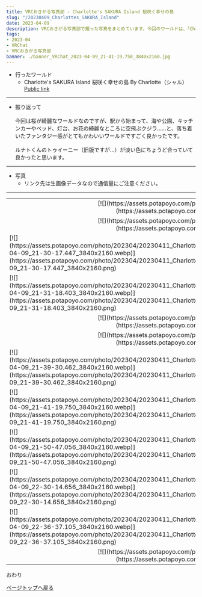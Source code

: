 ---
title: VRCおきがる写真部 - Charlotte's SAKURA Island 桜咲く幸せの島
slug: "/20230409_Charlottes_SAKURA_Island"
date: 2023-04-09
description: VRCおきがる写真部で撮った写真をまとめています。今回のワールドは、「Charlotte's SAKURA Island 桜咲く幸せの島」
tags:
- 2023-04
- VRChat
- VRCおきがる写真部
banner: ./banner_VRChat_2023-04-09_21-41-19.750_3840x2160.jpg
---

+ 行ったワールド
  + Charlotte's SAKURA Island 桜咲く幸せの島 By Charlotte（シャル）\
    [Public link](https://vrchat.com/home/launch?worldId=wrld_53be2298-9e66-4c2c-852b-446e4596f10a)

------------------------------

+ 振り返って\
\
今回は桜が綺麗なワールドなのですが、駅から始まって、海や公園、キッチンカーやベッド、灯台、お花の綺麗なところに空飛ぶクジラ……と、落ち着いたファンタジー感がとてもかわいいワールドですごく良かったです。\
\
ルナトくんのトゥイーニー（旧版ですが…）が淡い色にちょうど合っていて良かったと思います。

------------------------------
+ 写真
  + リンク先は生画像データなので通信量にご注意ください。
------------------------------
<table>
  <tr>
    <td colspan="2">
      <div align="center">
        [![](https://assets.potapoyo.com/photo/202304/20230411_Charlottes_SAKURA_Island/thumb_VRChat_2023-04-09_21-26-24.295_3840x2160.webp)](https://assets.potapoyo.com/photo/202304/20230411_Charlottes_SAKURA_Island/VRChat_2023-04-09_21-26-24.295_3840x2160.png)
      </div>
    </td>
  </tr>
  <tr>
    <td colspan="2">
      <div align="center">
        [![](https://assets.potapoyo.com/photo/202304/20230411_Charlottes_SAKURA_Island/thumb_VRChat_2023-04-09_21-27-32.567_2160x3840.webp)](https://assets.potapoyo.com/photo/202304/20230411_Charlottes_SAKURA_Island/VRChat_2023-04-09_21-27-32.567_2160x3840.png)
      </div>
    </td>
  </tr>
  <tr>
    <td>
      [![](https://assets.potapoyo.com/photo/202304/20230411_Charlottes_SAKURA_Island/thumb_VRChat_2023-04-09_21-30-17.447_3840x2160.webp)](https://assets.potapoyo.com/photo/202304/20230411_Charlottes_SAKURA_Island/VRChat_2023-04-09_21-30-17.447_3840x2160.png)
    </td>
    <td>
      [![](https://assets.potapoyo.com/photo/202304/20230411_Charlottes_SAKURA_Island/thumb_VRChat_2023-04-09_21-31-05.256_3840x2160.webp)](https://assets.potapoyo.com/photo/202304/20230411_Charlottes_SAKURA_Island/VRChat_2023-04-09_21-31-05.256_3840x2160.png)
    </td>
  </tr>
  <tr>
    <td>
      [![](https://assets.potapoyo.com/photo/202304/20230411_Charlottes_SAKURA_Island/thumb_VRChat_2023-04-09_21-31-18.403_3840x2160.webp)](https://assets.potapoyo.com/photo/202304/20230411_Charlottes_SAKURA_Island/VRChat_2023-04-09_21-31-18.403_3840x2160.png)
    </td>
    <td>
      [![](https://assets.potapoyo.com/photo/202304/20230411_Charlottes_SAKURA_Island/thumb_VRChat_2023-04-09_21-32-47.343_3840x2160.webp)](https://assets.potapoyo.com/photo/202304/20230411_Charlottes_SAKURA_Island/VRChat_2023-04-09_21-32-47.343_3840x2160.png)
    </td>
  </tr>
  <tr>
    <td colspan="2">
      <div align="center">
        [![](https://assets.potapoyo.com/photo/202304/20230411_Charlottes_SAKURA_Island/thumb_VRChat_2023-04-09_21-34-31.067_3840x2160.webp)](https://assets.potapoyo.com/photo/202304/20230411_Charlottes_SAKURA_Island/VRChat_2023-04-09_21-34-31.067_3840x2160.png)
      </div>
    </td>
  </tr>
  <tr>
    <td colspan="2">
      <div align="center">
        [![](https://assets.potapoyo.com/photo/202304/20230411_Charlottes_SAKURA_Island/thumb_VRChat_2023-04-09_21-38-43.827_2160x3840.webp)](https://assets.potapoyo.com/photo/202304/20230411_Charlottes_SAKURA_Island/VRChat_2023-04-09_21-38-43.827_2160x3840.png)
      </div>
    </td>
  </tr>
  <tr>
    <td>
      [![](https://assets.potapoyo.com/photo/202304/20230411_Charlottes_SAKURA_Island/thumb_VRChat_2023-04-09_21-39-30.462_3840x2160.webp)](https://assets.potapoyo.com/photo/202304/20230411_Charlottes_SAKURA_Island/VRChat_2023-04-09_21-39-30.462_3840x2160.png)
    </td>
    <td>
      [![](https://assets.potapoyo.com/photo/202304/20230411_Charlottes_SAKURA_Island/thumb_VRChat_2023-04-09_21-40-55.502_3840x2160.webp)](https://assets.potapoyo.com/photo/202304/20230411_Charlottes_SAKURA_Island/VRChat_2023-04-09_21-40-55.502_3840x2160.png)
    </td>
  </tr>
  <tr>
    <td>
      [![](https://assets.potapoyo.com/photo/202304/20230411_Charlottes_SAKURA_Island/thumb_VRChat_2023-04-09_21-41-19.750_3840x2160.webp)](https://assets.potapoyo.com/photo/202304/20230411_Charlottes_SAKURA_Island/VRChat_2023-04-09_21-41-19.750_3840x2160.png)
    </td>
    <td>
      [![](https://assets.potapoyo.com/photo/202304/20230411_Charlottes_SAKURA_Island/thumb_VRChat_2023-04-09_21-42-01.248_3840x2160.webp)](https://assets.potapoyo.com/photo/202304/20230411_Charlottes_SAKURA_Island/VRChat_2023-04-09_21-42-01.248_3840x2160.png)
    </td>
  </tr>
  <tr>
    <td>
      [![](https://assets.potapoyo.com/photo/202304/20230411_Charlottes_SAKURA_Island/thumb_VRChat_2023-04-09_21-50-47.056_3840x2160.webp)](https://assets.potapoyo.com/photo/202304/20230411_Charlottes_SAKURA_Island/VRChat_2023-04-09_21-50-47.056_3840x2160.png)
    </td>
    <td>
      [![](https://assets.potapoyo.com/photo/202304/20230411_Charlottes_SAKURA_Island/thumb_VRChat_2023-04-09_22-29-09.561_3840x2160.webp)](https://assets.potapoyo.com/photo/202304/20230411_Charlottes_SAKURA_Island/VRChat_2023-04-09_22-29-09.561_3840x2160.png)
    </td>
  </tr>
  <tr>
    <td>
      [![](https://assets.potapoyo.com/photo/202304/20230411_Charlottes_SAKURA_Island/thumb_VRChat_2023-04-09_22-30-14.656_3840x2160.webp)](https://assets.potapoyo.com/photo/202304/20230411_Charlottes_SAKURA_Island/VRChat_2023-04-09_22-30-14.656_3840x2160.png)
    </td>
    <td>
      [![](https://assets.potapoyo.com/photo/202304/20230411_Charlottes_SAKURA_Island/thumb_VRChat_2023-04-09_22-36-15.891_3840x2160.webp)](https://assets.potapoyo.com/photo/202304/20230411_Charlottes_SAKURA_Island/VRChat_2023-04-09_22-36-15.891_3840x2160.png)
    </td>
  </tr>
  <tr>
    <td>
      [![](https://assets.potapoyo.com/photo/202304/20230411_Charlottes_SAKURA_Island/thumb_VRChat_2023-04-09_22-36-37.105_3840x2160.webp)](https://assets.potapoyo.com/photo/202304/20230411_Charlottes_SAKURA_Island/VRChat_2023-04-09_22-36-37.105_3840x2160.png)
    </td>
    <td>
      [![](https://assets.potapoyo.com/photo/202304/20230411_Charlottes_SAKURA_Island/thumb_VRChat_2023-04-09_22-38-08.805_3840x2160.webp)](https://assets.potapoyo.com/photo/202304/20230411_Charlottes_SAKURA_Island/VRChat_2023-04-09_22-38-08.805_3840x2160.png)
    </td>
  </tr>
  <tr>
    <td colspan="2">
      <div align="center">
        [![](https://assets.potapoyo.com/photo/202304/20230411_Charlottes_SAKURA_Island/thumb_VRChat_2023-04-09_22-40-47.960_2160x3840.webp)](https://assets.potapoyo.com/photo/202304/20230411_Charlottes_SAKURA_Island/VRChat_2023-04-09_22-40-47.960_2160x3840.png)
      </div>
    </td>
  </tr>
</table>


おわり

<a href="#">ページトップへ戻る</a>